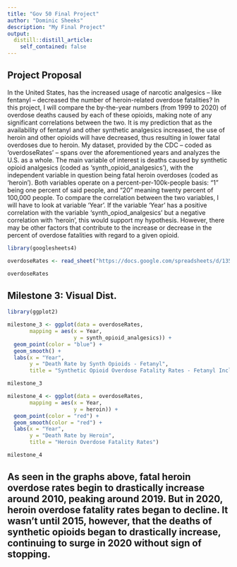```yaml
---
title: "Gov 50 Final Project"
author: "Dominic Sheeks"
description: "My Final Project"
output:
  distill::distill_article:
    self_contained: false
---
```




## Project Proposal

In the United States, has the increased usage of narcotic analgesics – like fentanyl – decreased the number of heroin-related overdose fatalities? In this project, I will compare the by-the-year numbers (from 1999 to 2020) of overdose deaths caused by each of these opioids, making note of any significant correlations between the two. It is my prediction that as the availability of fentanyl and other synthetic analgesics increased, the use of heroin and other opioids will have decreased, thus resulting in lower fatal overdoses due to heroin. My dataset, provided by the CDC – coded as ‘overdoseRates’ – spans over the aforementioned years and analyzes the U.S. as a whole. The main variable of interest is deaths caused by synthetic opioid analgesics (coded as ‘synth_opioid_analgesics’), with the independent variable in question being fatal heroin overdoses (coded as ‘heroin’). Both variables operate on a percent-per-100k-people basis: “1” being one percent of said people, and “20” meaning twenty percent of 100,000 people. To compare the correlation between the two variables, I will have to look at variable ‘Year’. If the variable ‘Year’ has a positive correlation with the variable ‘synth_opiod_analgesics’  but a negative correlation with ‘heroin’, this would support my hypothesis. However, there may be other factors that contribute to the increase or decrease in the percent of overdose fatalities with regard to a given opioid.


```r
library(googlesheets4)

overdoseRates <- read_sheet("https://docs.google.com/spreadsheets/d/135BpS8CTn1LdcUvf7ZwK6GIKSt-LyIPJ_uqbSWqwYgo/edit#gid=0")

overdoseRates
```


## Milestone 3: Visual Dist.

```r
library(ggplot2)

milestone_3 <- ggplot(data = overdoseRates,
       mapping = aes(x = Year,
                     y = synth_opioid_analgesics)) +
  geom_point(color = "blue") +
  geom_smooth() +
  labs(x = "Year",
       y = "Death Rate by Synth Opioids - Fetanyl",
       title = "Synthetic Opioid Overdose Fatality Rates - Fetanyl Included")

milestone_3

```

```r
milestone_4 <- ggplot(data = overdoseRates,
       mapping = aes(x = Year,
                     y = heroin)) +
  geom_point(color = "red") +
  geom_smooth(color = "red") +
  labs(x = "Year",
       y = "Death Rate by Heroin",
       title = "Heroin Overdose Fatality Rates")

milestone_4
```
## As seen in the graphs above, fatal heroin overdose rates begin to drastically increase around 2010, peaking around 2019. But in 2020, heroin overdose fatality rates began to decline. It wasn't until 2015, however, that the deaths of synthetic opioids began to drastically increase, continuing to surge in 2020 without sign of stopping.   



